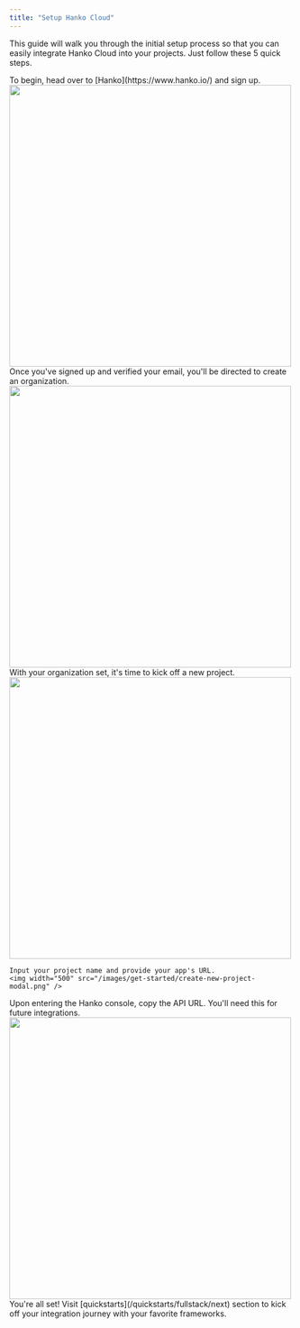 ```yaml
---
title: "Setup Hanko Cloud"
---
```


This guide will walk you through the initial setup process so that you can easily integrate Hanko Cloud into your projects. Just follow these 5 quick steps.

<Steps>
<Step title="Sign Up">
    To begin, head over to [Hanko](https://www.hanko.io/) and sign up. 
    <img width="500" src="/images/get-started/create-acc.png" />
</Step>
<Step title="Create an Organization">
    Once you've signed up and verified your email, you'll be directed to create an organization.
    <img width="500" src="/images/get-started/create-org.png" />
</Step>
<Step title="Initiate a New Project">
    With your organization set, it's time to kick off a new project.
    <img width="500" src="/images/get-started/create-proj.png" />

    Input your project name and provide your app's URL.
    <img width="500" src="/images/get-started/create-new-project-modal.png" />

</Step>
<Step title="Copy the API URL">
    Upon entering the Hanko console, copy the API URL. You'll need this for future integrations.
    <img width="500" src="/images/get-started/api-url.png" />
</Step>
<Step title="Dive into Integrations">
    You're all set! Visit [quickstarts](/quickstarts/fullstack/next) section to kick off your integration journey with your favorite frameworks.
</Step>
</Steps>
